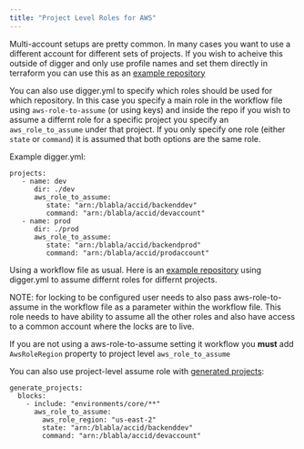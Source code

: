 ```yaml
---
title: "Project Level Roles for AWS"
---
```


Multi-account setups are pretty common. In many cases you want to use a different account for
different sets of projects. If you wish to acheive this outside of digger and only use profile names and set
them directly in terraform you can use this as an [example repository](https://github.com/diggerhq/demo-assume-role-multi-account-aws)

You can also use digger.yml to specify which roles should be used for which repository. In this case you specify a main
role in the workflow file using `aws-role-to-assume` (or using keys) and inside the repo if you wish to assume
a differnt role for a specific project you specify an `aws_role_to_assume` under that project. 
If you only specify one role (either `state` or `command`) it is assumed that both options are the same role.

Example digger.yml:

```
projects:
   - name: dev
      dir: ./dev
      aws_role_to_assume:
         state: "arn:/blabla/accid/backenddev"
         command: "arn:/blabla/accid/devaccount"
   - name: prod
      dir: ./prod
      aws_role_to_assume:
         state: "arn:/blabla/accid/backendprod"
         command: "arn:/blabla/accid/prodaccount"
```

Using a workflow file as usual. Here is an [example repository](https://github.com/diggerhq/demo-assume-role-multi-account-aws_diggeryml) using digger.yml to assume differnt roles for differnt projects.

<Note>
NOTE: for locking to be configured user needs to also pass aws-role-to-assume in the workflow file as a
parameter within the workflow file. This role needs to have ability to assume all the other roles and also have access to a common account where the locks are to live. 

If you are not using a aws-role-to-assume setting it workflow you **must** add ```AwsRoleRegion``` property to project level ```aws_role_to_assume```
</Note>

You can also use project-level assume role with [generated projects](/howto/generate-projects):

```
generate_projects:
  blocks:
    - include: "environments/core/**"
      aws_role_to_assume:
        aws_role_region: "us-east-2" 
        state: "arn:/blabla/accid/backenddev"
        command: "arn:/blabla/accid/devaccount"
```

